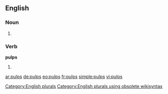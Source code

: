 ==English==

===Noun===
{{head|en}}

# {{plural of|pulp}}

===Verb===
'''pulps'''

# {{en-third-person singular of|pulp}}

[[Category:English plurals]][[Category:English plurals using obsolete wikisyntax]]

[[ar:pulps]]
[[de:pulps]]
[[eo:pulps]]
[[fr:pulps]]
[[simple:pulps]]
[[vi:pulps]]